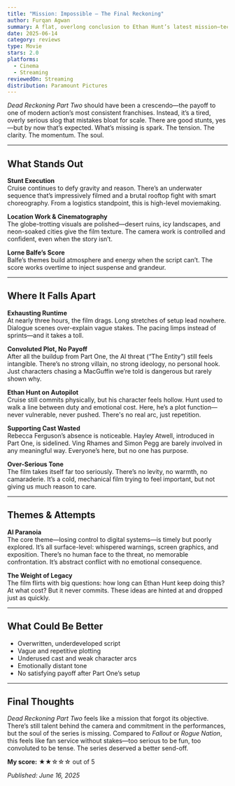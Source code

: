```yaml
---
title: "Mission: Impossible – The Final Reckoning"
author: Furqan Agwan
summary: A flat, overlong conclusion to Ethan Hunt’s latest mission—technically slick but creatively drained. Earlier entries had urgency, stakes, and soul. This doesn’t.
date: 2025-06-14
category: reviews
type: Movie
stars: 2.0
platforms:
  - Cinema
  - Streaming
reviewedOn: Streaming
distribution: Paramount Pictures
---
```


_Dead Reckoning Part Two_ should have been a crescendo—the payoff to one of modern action’s most consistent franchises. Instead, it’s a tired, overly serious slog that mistakes bloat for scale. There are good stunts, yes—but by now that’s expected. What’s missing is spark. The tension. The clarity. The momentum. The soul.

---

## What Stands Out

**Stunt Execution**  
Cruise continues to defy gravity and reason. There’s an underwater sequence that’s impressively filmed and a brutal rooftop fight with smart choreography. From a logistics standpoint, this is high-level moviemaking.

**Location Work & Cinematography**  
The globe-trotting visuals are polished—desert ruins, icy landscapes, and neon-soaked cities give the film texture. The camera work is controlled and confident, even when the story isn’t.

**Lorne Balfe’s Score**  
Balfe’s themes build atmosphere and energy when the script can’t. The score works overtime to inject suspense and grandeur.

---

## Where It Falls Apart

**Exhausting Runtime**  
At nearly three hours, the film drags. Long stretches of setup lead nowhere. Dialogue scenes over-explain vague stakes. The pacing limps instead of sprints—and it takes a toll.

**Convoluted Plot, No Payoff**  
After all the buildup from Part One, the AI threat (“The Entity”) still feels intangible. There’s no strong villain, no strong ideology, no personal hook. Just characters chasing a MacGuffin we’re told is dangerous but rarely shown why.

**Ethan Hunt on Autopilot**  
Cruise still commits physically, but his character feels hollow. Hunt used to walk a line between duty and emotional cost. Here, he’s a plot function—never vulnerable, never pushed. There's no real arc, just repetition.

**Supporting Cast Wasted**  
Rebecca Ferguson’s absence is noticeable. Hayley Atwell, introduced in Part One, is sidelined. Ving Rhames and Simon Pegg are barely involved in any meaningful way. Everyone’s here, but no one has purpose.

**Over-Serious Tone**  
The film takes itself far too seriously. There’s no levity, no warmth, no camaraderie. It’s a cold, mechanical film trying to feel important, but not giving us much reason to care.

---

## Themes & Attempts

**AI Paranoia**  
The core theme—losing control to digital systems—is timely but poorly explored. It’s all surface-level: whispered warnings, screen graphics, and exposition. There’s no human face to the threat, no memorable confrontation. It’s abstract conflict with no emotional consequence.

**The Weight of Legacy**  
The film flirts with big questions: how long can Ethan Hunt keep doing this? At what cost? But it never commits. These ideas are hinted at and dropped just as quickly.

---

## What Could Be Better

- Overwritten, underdeveloped script
- Vague and repetitive plotting
- Underused cast and weak character arcs
- Emotionally distant tone
- No satisfying payoff after Part One’s setup

---

## Final Thoughts

_Dead Reckoning Part Two_ feels like a mission that forgot its objective. There’s still talent behind the camera and commitment in the performances, but the soul of the series is missing. Compared to _Fallout_ or _Rogue Nation_, this feels like fan service without stakes—too serious to be fun, too convoluted to be tense. The series deserved a better send-off.

**My score:** ★★☆☆☆ out of 5

_Published: June 16, 2025_
